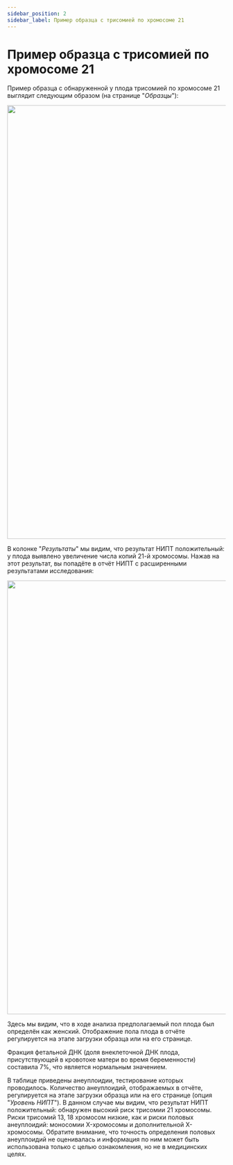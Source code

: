 ```yaml
---
sidebar_position: 2
sidebar_label: Пример образца с трисомией по хромосоме 21
---
```


# Пример образца с трисомией по хромосоме 21

Пример образца с обнаруженной у плода трисомией по хромосоме 21 выглядит следующим
образом (на странице "*Образцы*"):

<p align="center">
<img src={require('/img/rus/t21.png').default} width="1000"/>
</p>

В колонке "*Результаты*" мы видим, что результат НИПТ положительный: у плода выявлено увеличение числа копий
21-й хромосомы. Нажав на этот результат, вы попадёте в отчёт НИПТ с расширенными результатами исследования:

<p align="center">
<img src={require('/img/rus/t21_result.png').default} width="1000"/>
</p>

Здесь мы видим, что в ходе анализа предполагаемый пол плода был определён как женский. Отображение пола
плода в отчёте регулируется на этапе загрузки образца или на его странице.

Фракция фетальной ДНК (доля внеклеточной ДНК плода, присутствующей в
кровотоке матери во время беременности) составила 7%, что является нормальным значением.

В таблице приведены анеуплоидии, тестирование которых проводилось. Количество анеуплоидий, отображаемых в отчёте,
регулируется на этапе загрузки образца или на его странице (опция "*Уровень НИПТ*"). В данном случае мы видим,
что результат НИПТ положительный: обнаружен высокий риск трисомии 21 хромосомы. Риски трисомий 13, 18
хромосом низкие, как и риски половых анеуплоидий: моносомии X-хромосомы и дополнительной X-хромосомы.
Обратите внимание, что точность определения половых анеуплоидий не оценивалась и информация по ним может
быть использована только с целью ознакомления, но не в медицинских целях.
